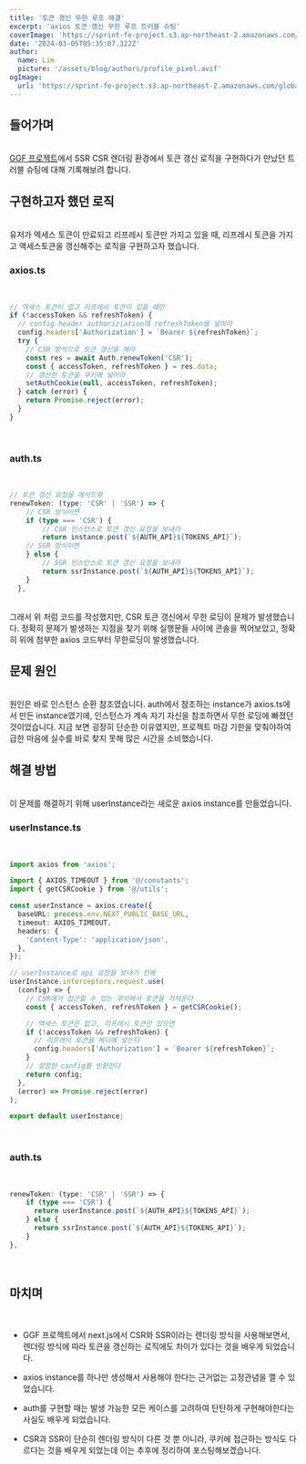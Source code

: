 ```yaml
---
title: '토큰 갱신 무한 루프 해결'
excerpt: 'axios 토큰 갱신 무한 루프 트러블 슈팅'
coverImage: 'https://sprint-fe-project.s3.ap-northeast-2.amazonaws.com/globalnomad/profile_image/2-3_116_1720775120117.avif'
date: '2024-03-05T05:35:07.322Z'
author:
  name: Lim
  picture: '/assets/blog/authors/profile_pixel.avif'
ogImage:
  url: 'https://sprint-fe-project.s3.ap-northeast-2.amazonaws.com/globalnomad/profile_image/2-3_116_1720775120117.avif'
---
```


## 들어가며

<br />
<a href='https://github.com/sprint-team3/GGF'>GGF 프로젝트</a>에서 SSR CSR 렌더링 환경에서
토큰 갱신 로직을 구현하다가 만났던 트러블 슈팅에 대해 기록해보려 합니다.
<br />

## 구현하고자 했던 로직

<br />
유저가 엑세스 토큰이 만료되고 리프레시 토큰만 가지고 있을 때, 리프레시 토큰을 가지고
액세스토큰을 갱신해주는 로직을 구현하고자 했습니다.
<br />

### axios.ts

<br />

```ts
// 엑세스 토큰이 없고 리프레시 토큰이 있을 때만
if (!accessToken && refreshToken) {
  // config header authoriziation에 refreshToken을 넣어라
  config.headers['Authorization'] = `Bearer ${refreshToken}`;
  try {
    // CSR 방식으로 토큰 갱신을 해라
    const res = await Auth.renewToken('CSR');
    const { accessToken, refreshToken } = res.data;
    // 갱신한 토큰을 쿠키에 넣어라
    setAuthCookie(null, accessToken, refreshToken);
  } catch (error) {
    return Promise.reject(error);
  }
}
```

<br />

### auth.ts

<br />

```ts
// 토큰 갱신 요청을 메서드화
renewToken: (type: 'CSR' | 'SSR') => {
    // CSR 방식이면
    if (type === 'CSR') {
        // CSR 인스턴스로 토큰 갱신 요청을 보내라
        return instance.post(`${AUTH_API}${TOKENS_API}`);
    // SSR 방식이면
    } else {
        // SSR 인스턴스로 토큰 갱신 요청을 보내라
        return ssrInstance.post(`${AUTH_API}${TOKENS_API}`);
    }
  },
```

<br />
그래서 위 처럼 코드를 작성했지만, CSR 토큰 갱신에서 무한 로딩이 문제가 발생했습니다.
정확히 문제가 발생하는 지점을 찾기 위해 실행문들 사이에 콘솔을 찍어보았고, 정확히 위에
첨부한 axios 코드부터 무한로딩이 발생했습니다.
<br />

## 문제 원인

<br />
원인은 바로 인스턴스 순환 참조였습니다. auth에서 참조하는 instance가 axios.ts에서 만든
instance였기에, 인스턴스가 계속 자기 자신을 참조하면서 무한 로딩에 빠졌던 것이었습니다.
지금 보면 굉장히 단순한 이유였지만, 프로젝트 마감 기한을 맞춰야하여 급한 마음에 실수를
바로 찾지 못해 많은 시간을 소비했습니다.
<br />

## 해결 방법

<br />
이 문제를 해결하기 위해 userInstance라는 새로운 axios instance를 만들었습니다.
<br />

### userInstance.ts

<br />

```ts
import axios from 'axios';

import { AXIOS_TIMEOUT } from '@/constants';
import { getCSRCookie } from '@/utils';

const userInstance = axios.create({
  baseURL: process.env.NEXT_PUBLIC_BASE_URL,
  timeout: AXIOS_TIMEOUT,
  headers: {
    'Content-Type': 'application/json',
  },
});

// userInstance로 api 요청을 보내기 전에
userInstance.interceptors.request.use(
  (config) => {
    // CSR에서 접근할 수 있는 쿠키에서 토큰을 가져온다
    const { accessToken, refreshToken } = getCSRCookie();

    // 액세스 토큰은 없고, 리프레시 토큰만 있으면
    if (!accessToken && refreshToken) {
      // 리프레시 토큰을 헤더에 넣는다
      config.headers['Authorization'] = `Bearer ${refreshToken}`;
    }
    // 설정한 config를 반환한다
    return config;
  },
  (error) => Promise.reject(error)
);

export default userInstance;
```

<br />

### auth.ts

<br />

```ts
renewToken: (type: 'CSR' | 'SSR') => {
    if (type === 'CSR') {
      return userInstance.post(`${AUTH_API}${TOKENS_API}`);
    } else {
      return ssrInstance.post(`${AUTH_API}${TOKENS_API}`);
    }
},
```

<br />

## 마치며

<br />

- GGF 프로젝트에서 next.js에서 CSR와 SSR이라는 렌더링 방식을 사용해보면서, 렌더링 방식에 따라 토큰을 갱신하는 로직에도 차이가 있다는 것을 배우게 되었습니다.

- axios instance를 하나만 생성해서 사용해야 한다는 근거없는 고정관념을 깰 수 있었습니다.

- auth를 구현할 때는 발생 가능한 모든 케이스를 고려하여 탄탄하게 구현해야한다는 사실도 배우게 되었습니다.

- CSR과 SSR이 단순히 렌더링 방식이 다른 것 뿐 아니라, 쿠키에 접근하는 방식도 다르다는 것을 배우게 되었는데 이는 추후에 정리하여 포스팅해보겠습니다.
